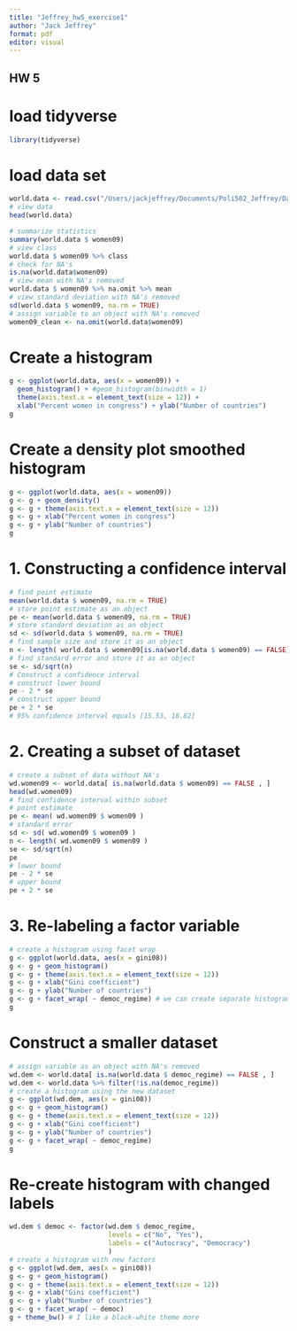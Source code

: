 ```yaml
---
title: "Jeffrey_hw5_exercise1"
author: "Jack Jeffrey"
format: pdf
editor: visual
---
```


## HW 5

# load tidyverse

```r
library(tidyverse)
```

# load data set

```r
world.data <- read.csv("/Users/jackjeffrey/Documents/Poli502_Jeffrey/Data/world.csv")
# view data
head(world.data)
```

```r
# summarize statistics 
summary(world.data $ women09)
# view class 
world.data $ women09 %>% class
# check for NA's
is.na(world.data$women09)
# view mean with NA's removed 
world.data $ women09 %>% na.omit %>% mean
# view standard deviation with NA's removed 
sd(world.data $ women09, na.rm = TRUE)
# assign variable to an object with NA's removed 
women09_clean <- na.omit(world.data$women09)
```

# Create a histogram

```r
g <- ggplot(world.data, aes(x = women09)) + 
  geom_histogram() + #geom_histogram(binwidth = 1)
  theme(axis.text.x = element_text(size = 12)) +
  xlab("Percent women in congress") + ylab("Number of countries") 
g
```

# Create a density plot smoothed histogram

```r
g <- ggplot(world.data, aes(x = women09))
g <- g + geom_density()
g <- g + theme(axis.text.x = element_text(size = 12))
g <- g + xlab("Percent women in congress")
g <- g + ylab("Number of countries")
g
```

# 1. Constructing a confidence interval

```r
# find point estimate
mean(world.data $ women09, na.rm = TRUE)
# store point estimate as an object 
pe <- mean(world.data $ women09, na.rm = TRUE)
# store standard deviation as an object 
sd <- sd(world.data $ women09, na.rm = TRUE)
# find sample size and store it as an object
n <- length( world.data $ women09[is.na(world.data $ women09) == FALSE] )
# find standard error and store it as an object 
se <- sd/sqrt(n)
# Construct a confidence interval 
# construct lower bound 
pe - 2 * se
# construct upper bound 
pe + 2 * se
# 95% confidence interval equals [15.53, 18.82]
```

# 2. Creating a subset of dataset

```r
# create a subset of data without NA's
wd.women09 <- world.data[ is.na(world.data $ women09) == FALSE , ]
head(wd.women09)
# find confidence interval within subset 
# point estimate 
pe <- mean( wd.women09 $ women09 )
# standard error 
sd <- sd( wd.women09 $ women09 )
n <- length( wd.women09 $ women09 )
se <- sd/sqrt(n)
pe  
# lower bound 
pe - 2 * se
# upper bound 
pe + 2 * se
```

# 3. Re-labeling a factor variable

```r
# create a histogram using facet wrap
g <- ggplot(world.data, aes(x = gini08))
g <- g + geom_histogram()
g <- g + theme(axis.text.x = element_text(size = 12))
g <- g + xlab("Gini coefficient")
g <- g + ylab("Number of countries")
g <- g + facet_wrap( ~ democ_regime) # we can create separate histograms of gini08 for differenr regime types.
g
```

# Construct a smaller dataset

```r
# assign variable as an object with NA's removed 
wd.dem <- world.data[ is.na(world.data $ democ_regime) == FALSE , ]
wd.dem <- world.data %>% filter(!is.na(democ_regime))
# create a histogram using the new dataset
g <- ggplot(wd.dem, aes(x = gini08))
g <- g + geom_histogram()
g <- g + theme(axis.text.x = element_text(size = 12))
g <- g + xlab("Gini coefficient")
g <- g + ylab("Number of countries")
g <- g + facet_wrap( ~ democ_regime)
g
```

# Re-create histogram with changed labels

```r
wd.dem $ democ <- factor(wd.dem $ democ_regime, 
                         levels = c("No", "Yes"),
                         labels = c("Autocracy", "Democracy")
                         )
# create a histogram with new factors
g <- ggplot(wd.dem, aes(x = gini08))
g <- g + geom_histogram()
g <- g + theme(axis.text.x = element_text(size = 12))
g <- g + xlab("Gini coefficient")
g <- g + ylab("Number of countries")
g <- g + facet_wrap( ~ democ)
g + theme_bw() # I like a black-white theme more
```
